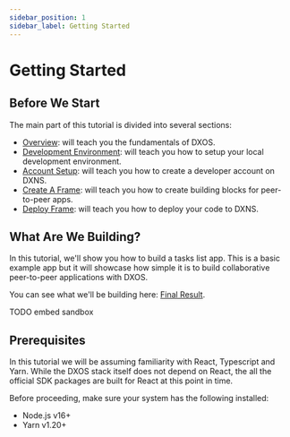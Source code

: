 ```yaml
---
sidebar_position: 1
sidebar_label: Getting Started
---
```


# Getting Started

## Before We Start

The main part of this tutorial is divided into several sections:

- [Overview](./overview): will teach you the fundamentals of DXOS.
- [Development Environment](./dev-environment): will teach you how to setup your local development environment.
- [Account Setup](./account-setup): will teach you how to create a developer account on DXNS.
- [Create A Frame](./create-frame): will teach you how to create building blocks for peer-to-peer apps.
- [Deploy Frame](./deploy-frame): will teach you how to deploy your code to DXNS.

## What Are We Building?

In this tutorial, we'll show you how to build a tasks list app. This is a basic example app but it will showcase how simple it is to build collaborative peer-to-peer applications with DXOS.

You can see what we'll be building here: [Final Result](https://codesandbox.io/).

TODO embed sandbox

## Prerequisites

In this tutorial we will be assuming familiarity with React, Typescript and Yarn. While the DXOS stack itself does not depend on React, the all the official SDK packages are built for React at this point in time.

Before proceeding, make sure your system has the following installed:

- Node.js v16+
- Yarn v1.20+
